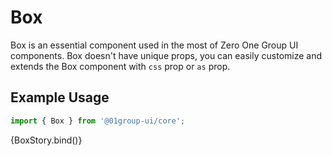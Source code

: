 
<Meta title="Components/Layouts/Box" component={[Box]} argTypes={{}} />


# Box

Box is an essential component used in the most of Zero One Group UI components. Box doesn't have unique props, you can easily customize and extends the Box component with `css` prop or `as` prop.

## Example Usage

```jsx
import { Box } from '@01group-ui/core';
```

<Canvas columns={2} withSource="close">
  <Story
    name="Box"
    args={{
      children: 'Box',
      css: {
        backgroundColor: '$gray4',
        padding: '$4',
        borderRadius: '$2',
      },
    }}
  >
    {BoxStory.bind()}
  </Story>
</Canvas>

<ArgsTable story="Box" />

